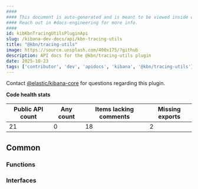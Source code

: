 ```yaml
---
####
#### This document is auto-generated and is meant to be viewed inside our experimental, new docs system.
#### Reach out in #docs-engineering for more info.
####
id: kibKbnTracingUtilsPluginApi
slug: /kibana-dev-docs/api/kbn-tracing-utils
title: "@kbn/tracing-utils"
image: https://source.unsplash.com/400x175/?github
description: API docs for the @kbn/tracing-utils plugin
date: 2025-10-23
tags: ['contributor', 'dev', 'apidocs', 'kibana', '@kbn/tracing-utils']
---
```




Contact [@elastic/kibana-core](https://github.com/orgs/elastic/teams/kibana-core) for questions regarding this plugin.

**Code health stats**

| Public API count  | Any count | Items lacking comments | Missing exports |
|-------------------|-----------|------------------------|-----------------|
| 21 | 0 | 18 | 2 |

## Common

### Functions
<DocDefinitionList data={kbnTracingUtilsObj.common.functions}/>

### Interfaces
<DocDefinitionList data={kbnTracingUtilsObj.common.interfaces}/>

